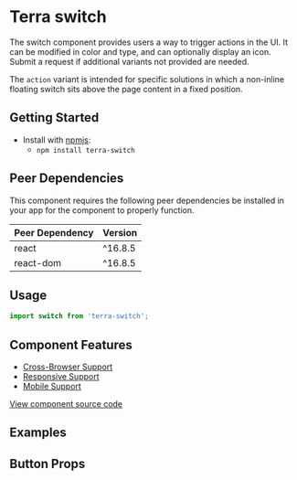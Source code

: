


# Terra switch

The switch component provides users a way to trigger actions in the UI.
It can be modified in color and type, and can optionally display an icon.
Submit a request if additional variants not provided are needed.

The `action` variant is intended for specific solutions in which a non-inline floating switch sits above the page content in a fixed position.

## Getting Started

- Install with [npmjs](https://www.npmjs.com):
  - `npm install terra-switch`

<!-- AUTO-GENERATED-CONTENT:START Peer Dependencies -->
## Peer Dependencies

This component requires the following peer dependencies be installed in your app for the component to properly function.

| Peer Dependency | Version |
|-|-|
| react | ^16.8.5 |
| react-dom | ^16.8.5 |

<!-- AUTO-GENERATED-CONTENT:END -->

## Usage

```jsx
import switch from 'terra-switch';
```

## Component Features
* [Cross-Browser Support](https://engineering.cerner.com/terra-ui/contributing/terra-ui/component-standards#cross-browser-support)
* [Responsive Support](https://engineering.cerner.com/terra-ui/contributing/terra-ui/component-standards#responsive-support)
* [Mobile Support](https://engineering.cerner.com/terra-ui/contributing/terra-ui/component-standards#mobile-support)

[View component source code](https://github.com/cerner/terra-core/tree/master/packages/terra-switch)

## Examples
<ButtonVariant title="Variant" />
<ButtonBlock title="Block" />
<ButtonCompact title="Compact" />
<ButtonAnchor title="Anchor" />
<ButtonDisabled title="Disabled" />
<ButtonOnClick title="Click" />
<ButtonIcon title="Icon" />

## Button Props
<ButtonPropsTable />
